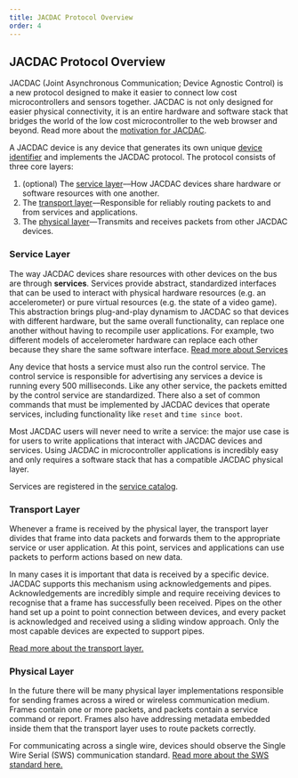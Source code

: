 ```yaml
---
title: JACDAC Protocol Overview
order: 4
---
```


## JACDAC Protocol Overview

JACDAC (Joint Asynchronous Communication; Device Agnostic Control) is a new protocol designed to make it easier to connect low cost microcontrollers and sensors together. JACDAC is not only designed for easier physical connectivity, it is an entire hardware and software stack that bridges the world of the low cost microcontroller to the web browser and beyond.  Read more about the [motivation for JACDAC](../motivation).

A JACDAC device is any device that  generates its own unique [device identifier](../device-identity) and implements the JACDAC protocol. The protocol consists of three core layers:

1. (optional) The [service layer](../service-layer)––How JACDAC devices share hardware or software resources with one another.
2. The [transport layer](../transport-layer)––Responsible for reliably routing packets to and from services and applications.
3. The [physical layer](../physical-layer)––Transmits and receives packets from other JACDAC devices.

### Service Layer

The way JACDAC devices share resources with other devices on the bus are through __services__. Services provide abstract, standardized interfaces that can be used to interact with physical hardware resources (e.g. an accelerometer) or pure virtual resources (e.g. the state of a video game). This abstraction brings plug-and-play dynamism to JACDAC so that devices with different hardware, but the same overall functionality, can replace one another without having to recompile user applications. For example, two different models of accelerometer hardware can replace each other because they share the same software interface. [Read more about Services](../service-layer)

Any device that hosts a service must also run the control service. The control service is responsible for advertising any services a device is running every 500 milliseconds. Like any other service, the packets emitted by the control service are standardized. There also a set of common commands that must be implemented by JACDAC devices that operate services, including functionality like `reset` and `time since boot`.

Most JACDAC users will never need to write a service: the major use case is for users to write applications that interact with JACDAC devices and services. Using JACDAC in microcontroller applications is incredibly easy and only requires a software stack that has a compatible JACDAC physical layer.

Services are registered in the [service catalog](../../services).

### Transport Layer

Whenever a frame is received by the physical layer, the transport layer divides that frame into data packets and forwards them to the appropriate service or user application. At this point, services and applications can use packets to perform actions based on new data.

In many cases it is important that data is received by a specific device. JACDAC supports this mechanism using acknowledgements and pipes. Acknowledgements are incredibly simple and require receiving devices to recognise that a frame has successfully been received. Pipes on the other hand set up a point to point connection between devices, and every packet is acknowledged and received using a sliding window approach. Only the most capable devices are expected to support pipes.

[Read more about the transport layer.](../transport-layer)

### Physical Layer

In the future there will be many physical layer implementations responsible for sending frames across a wired or wireless communication medium. Frames contain one or more packets, and packets contain a service command or report. Frames also have addressing metadata embedded inside them that the transport layer uses to route packets correctly.

For communicating across a single wire, devices should observe the Single Wire Serial (SWS) communication standard. [Read more about the SWS standard here.](../physical-layer)

